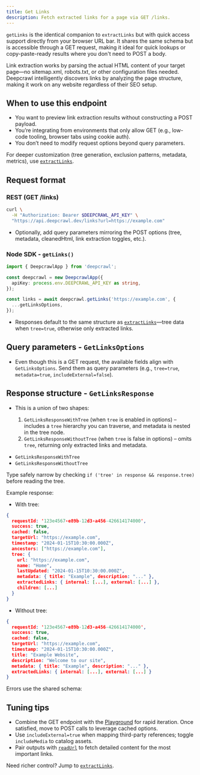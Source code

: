 ```yaml
---
title: Get Links
description: Fetch extracted links for a page via GET /links.
---
```


`getLinks` is the identical companion to `extractLinks` but with quick access support directly from your browser URL bar. It shares the same schema but is accessible through a GET request, making it ideal for quick lookups or copy-paste-ready results where you don't need to POST a body.

<Callout type="success" title="No prerequisites required">
Link extraction works by parsing the actual HTML content of your target page—no sitemap.xml, robots.txt, or other configuration files needed. Deepcrawl intelligently discovers links by analyzing the page structure, making it work on any website regardless of their SEO setup.
</Callout>

## When to use this endpoint
- You want to preview link extraction results without constructing a POST payload.
- You’re integrating from environments that only allow GET (e.g., low-code tooling, browser tabs using cookie auth).
- You don’t need to modify request options beyond query parameters.

For deeper customization (tree generation, exclusion patterns, metadata, metrics), use [`extractLinks`](/docs/features/links/extractLinks).

## Request format

### REST (GET /links)
```bash
curl \
  -H "Authorization: Bearer $DEEPCRAWL_API_KEY" \
  "https://api.deepcrawl.dev/links?url=https://example.com"
```
  - Optionally, add query parameters mirroring the POST options (tree, metadata, cleanedHtml, link extraction toggles, etc.).

### Node SDK - `getLinks()`
```ts
import { DeepcrawlApp } from 'deepcrawl';

const deepcrawl = new DeepcrawlApp({
  apiKey: process.env.DEEPCRAWL_API_KEY as string,
});

const links = await deepcrawl.getLinks('https://example.com', {
  ...getLinksOptions,
});
```

- Responses default to the same structure as [`extractLinks`](/docs/features/links/extractLinks)—tree data when `tree=true`, otherwise only extracted links.

## Query parameters - `GetLinksOptions`

- Even though this is a GET request, the available fields align with `GetLinksOptions`. Send them as query parameters (e.g., `tree=true`, `metadata=true`, `includeExternal=false`).

<AutoTypeTable
  path="../../packages/contracts/src/links.ts"
  name="GetLinksOptions"
/>


## Response structure - `GetLinksResponse`

- This is a union of two shapes:
 
  1. `GetLinksResponseWithTree` (when `tree` is enabled in options) – includes a `tree` hierarchy you can traverse, and metadata is nested in the tree node.
  2. `GetLinksResponseWithoutTree` (when `tree` is false in options) – omits `tree`, returning only extracted links and metadata.

<Callout type="info" title="GetLinksResponse">

- `GetLinksResponseWithTree`
  <AutoTypeTable
    path="../../packages/contracts/src/links.ts"
    name="GetLinksResponseWithTree"
  />
- `GetLinksResponseWithoutTree`
  <AutoTypeTable
    path="../../packages/contracts/src/links.ts"
    name="GetLinksResponseWithoutTree"
  />

Type safely narrow by checking `if ('tree' in response && response.tree)` before reading the tree.
</Callout>

Example response:

- With tree:

```json
{
  requestId: '123e4567-e89b-12d3-a456-426614174000',
  success: true,
  cached: false,
  targetUrl: "https://example.com",
  timestamp: "2024-01-15T10:30:00.000Z",
  ancestors: ["https://example.com"],
  tree: {
    url: "https://example.com",
    name: "Home",
    lastUpdated: "2024-01-15T10:30:00.000Z",
    metadata: { title: "Example", description: "..." },
    extractedLinks: { internal: [...], external: [...] },
    children: [...]
  }
}
```

- Without tree:

```json
{
  requestId: '123e4567-e89b-12d3-a456-426614174000',
  success: true,
  cached: false,
  targetUrl: "https://example.com",
  timestamp: "2024-01-15T10:30:00.000Z",
  title: "Example Website",
  description: "Welcome to our site",
  metadata: { title: "Example", description: "..." },
  extractedLinks: { internal: [...], external: [...] }
}
```

Errors use the shared schema:

<AutoTypeTable
  path="../../packages/types/src/routers/links/types.ts"
  name="LinksErrorResponse"
/>

## Tuning tips
- Combine the GET endpoint with the [Playground](/docs/usage/playground) for rapid iteration. Once satisfied, move to POST calls to leverage cached options.
- Use `includeExternal=true` when mapping third-party references; toggle `includeMedia` to catalog assets.
- Pair outputs with [`readUrl`](/docs/features/read/readUrl) to fetch detailed content for the most important links.

Need richer control? Jump to [`extractLinks`](/docs/features/links/extractLinks).
